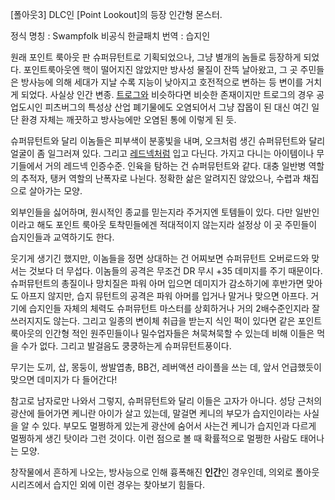 [폴아웃3] DLC인 [Point Lookout]의 등장 인간형 몬스터.

정식 명칭 : Swampfolk
비공식 한글패치 번역 : 습지인

원래 포인트 룩아웃 판 슈퍼뮤턴트로 기획되었으나, 그냥 별개의 놈들로 등장하게 되었다. 포인트룩아웃엔 핵이 떨어지진 않았지만 방사성 물질이 잔뜩 날아왔고, 그 곳 주민들은 방사능에 의해 세대가 지날 수록 지능이 낮아지고 호전적으로 변하는 등 변이를 거치게 되었다. 사실상 인간 변종. [[트로그]]와 비슷하다면 비슷한 존재이지만 트로그의 경우 공업도시인 피츠버그의 특성상 산업 폐기물에도 오염되어서 그냥 잡몹이 된 대신 여긴 일단 환경 자체는 깨끗하고 방사능에만 오염된 통에 이렇게 된 듯.

슈퍼뮤턴트와 달리 이놈들은 피부색이 분홍빛을 내며, 오크처럼 생긴 슈퍼뮤턴트와 달리 얼굴이 좀 일그러져 있다. 그리고 [[레드넥]]처럼 입고 다닌다. 가지고 다니는 아이템이나 무기들에서 거의 레드넥 인증수준. 인육을 탐하는 건 슈퍼뮤턴트와 같다. 대충 일반병 역할의 추적자, 탱커 역할의 난폭자로 나뉜다. 정확한 삶은 알려지진 않았으나, 수렵과 채집으로 살아가는 모양.

외부인들을 싫어하며, 원시적인 종교를 믿는지라 주거지엔 토템들이 있다. 다만 일반인이라고 해도 포인트 룩아웃 토착민들에겐 적대적이지 않는지라 설정상 이 곳 주민들이 습지인들과 교역하기도 한다. 

웃기게 생기긴 했지만, 이놈들을 정면 상대하는 건 어찌보면 슈퍼뮤턴트 오버로드와 맞서는 것보다 더 무섭다. 이놈들의 공격은 무조건 DR 무시 +35 데미지를 주기 때문이다. 슈퍼뮤턴트의 총질이나 망치질은 파워 아머 입으면 데미지가 감소하기에 후반가면 맞아도 아프지 않지만, 습지 뮤턴트의 공격은 파워 아머를 입거나 말거나 맞으면 아프다. 거기에 습지인들 자체의 체력도 슈퍼뮤턴트 마스터를 상회하거나 거의 2배수준인지라 잘 쓰러지지도 않는다. 그리고 일종의 변이체 취급을 받는지 식인 퍽이 있다면 같은 포인트 룩아웃의 인간형 적인 원주민들이나 밀수업자들은 쳐묵쳐묵할 수 있는데 비해 이들은 먹을 수가 없다. 그리고 발걸음도 쿵쿵하는게 슈퍼뮤턴트풍이다.

무기는 도끼, 삽, 몽둥이, 쌍발엽총, BB건, 레버액션 라이플을 쓰는 데, 앞서 언급했듯이 맞으면 데미지가 다 들어간다! 

참고로 남자로만 나와서 그렇지, 슈퍼뮤턴트와 달리 이들은 고자가 아니다. 성당 근처의 광산에 들어가면 케니란 아이가 살고 있는데, 말걸면 케니의 부모가 습지인이라는 사실을 알 수 있다. 부모도 멀쩡하게 있는게 광산에 숨어서 사는건 케니가 습지인과 다르게 멀쩡하게 생긴 탓이라 그런 것이다. 이런 점으로 볼 때 확률적으로 멀쩡한 사람도 태어나는 모양.

창작물에서 흔하게 나오는, 방사능으로 인해 흉폭해진 '''인간'''인 경우인데, 의외로 폴아웃 시리즈에서 습지인 외에 이런 경우는 찾아보기 힘들다. 
